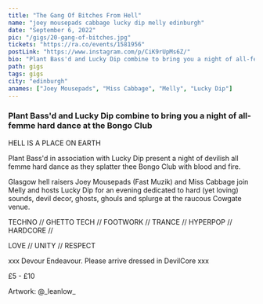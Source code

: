 ---
title: "The Gang Of Bitches From Hell"
name: "joey mousepads cabbage lucky dip melly edinburgh"
date: "September 6, 2022"
pic: "/gigs/20-gang-of-bitches.jpg"
tickets: "https://ra.co/events/1581956"
postLink: "https://www.instagram.com/p/CiK9rUpMs6Z/"
bio: "Plant Bass'd and Lucky Dip combine to bring you a night of all-femme hard dance at the Bongo Club"
path: gigs
tags: gigs
city: "edinburgh"
anames: ["Joey Mousepads", "Miss Cabbage", "Melly", "Lucky Dip"]
---

### Plant Bass'd and Lucky Dip combine to bring you a night of all-femme hard dance at the Bongo Club

HELL IS A PLACE ON EARTH

Plant Bass'd in association with Lucky Dip present a night of devilish all femme hard dance as they splatter thee Bongo Club with blood and fire.

Glasgow hell raisers Joey Mousepads (Fast Muzik) and Miss Cabbage join Melly and hosts Lucky Dip for an evening dedicated to hard (yet loving) sounds, devil decor, ghosts, ghouls and splurge at the raucous Cowgate venue.

TECHNO // GHETTO TECH // FOOTWORK // TRANCE // HYPERPOP // HARDCORE //

LOVE // UNITY // RESPECT

xxx Devour Endeavour. Please arrive dressed in DevilCore xxx

£5 - £10

Artwork: @\_leanlow\_
